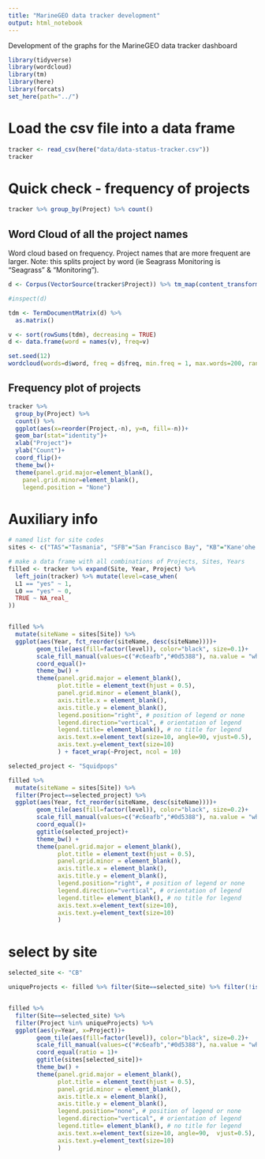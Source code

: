 ```yaml
---
title: "MarineGEO data tracker development"
output: html_notebook
---
```


Development of the graphs for the MarineGEO data tracker dashboard

```r
library(tidyverse)
library(wordcloud)
library(tm)
library(here)
library(forcats)
set_here(path="../")
```


# Load the csv file into a data frame

```r
tracker <- read_csv(here("data/data-status-tracker.csv"))
tracker
```


# Quick check - frequency of projects
```r
tracker %>% group_by(Project) %>% count()

```


## Word Cloud of all the project names

Word cloud based on frequency. Project names that are more frequent are larger. Note: this splits project by word (ie Seagrass Monitoring is "Seagrass" & "Monitoring").

```r
d <- Corpus(VectorSource(tracker$Project)) %>% tm_map(content_transformer(tolower))

#inspect(d)

tdm <- TermDocumentMatrix(d) %>%
  as.matrix()

v <- sort(rowSums(tdm), decreasing = TRUE)
d <- data.frame(word = names(v), freq=v)

set.seed(12)
wordcloud(words=d$word, freq = d$freq, min.freq = 1, max.words=200, random.order=FALSE, rot.per=0.25, colors=brewer.pal(8, "Dark2"))

```

## Frequency plot of projects
```r
tracker %>%
  group_by(Project) %>% 
  count() %>% 
  ggplot(aes(x=reorder(Project,-n), y=n, fill=-n))+
  geom_bar(stat="identity")+
  xlab("Project")+
  ylab("Count")+
  coord_flip()+
  theme_bw()+
  theme(panel.grid.major=element_blank(),
    panel.grid.minor=element_blank(),
    legend.position = "None")
```



# Auxiliary info 
```r
# named list for site codes
sites <- c("TAS"="Tasmania", "SFB"="San Francisco Bay", "KB"="Kane'ohe Bay",  "HAK"="Hakai", "FP"="Fort Pierce",  "FHL"="Friday Harbor", "EW"="Edgewater",  "CB"="Carrie Bow Cay",  "BT"="Bocas del Toro",  "TGC"="Texas Gulf Coast")
```

```r
# make a data frame with all combinations of Projects, Sites, Years
filled <- tracker %>% expand(Site, Year, Project) %>% 
  left_join(tracker) %>% mutate(level=case_when(
  L1 == "yes" ~ 1,
  L0 == "yes" ~ 0,
  TRUE ~ NA_real_ 
)) 


filled %>%
  mutate(siteName = sites[Site]) %>% 
  ggplot(aes(Year, fct_reorder(siteName, desc(siteName))))+
        geom_tile(aes(fill=factor(level)), color="black", size=0.1)+
        scale_fill_manual(values=c("#c6eafb","#0d5388"), na.value = "white", breaks=c(0,1), labels=c(" Level 0", " Level 1"))+
        coord_equal()+
        theme_bw() +
        theme(panel.grid.major = element_blank(),
              plot.title = element_text(hjust = 0.5),
              panel.grid.minor = element_blank(),
              axis.title.x = element_blank(),
              axis.title.y = element_blank(),
              legend.position="right", # position of legend or none
              legend.direction="vertical", # orientation of legend
              legend.title= element_blank(), # no title for legend
              axis.text.x=element_text(size=10, angle=90, vjust=0.5),
              axis.text.y=element_text(size=10)
              ) + facet_wrap(~Project, ncol = 10)
```

```r
selected_project <- "Squidpops"

filled %>% 
  mutate(siteName = sites[Site]) %>% 
  filter(Project==selected_project) %>% 
  ggplot(aes(Year, fct_reorder(siteName, desc(siteName))))+
        geom_tile(aes(fill=factor(level)), color="black", size=0.2)+
        scale_fill_manual(values=c("#c6eafb","#0d5388"), na.value = "white", breaks=c(0,1), labels=c(" Level 0", " Level 1"))+
        coord_equal()+
        ggtitle(selected_project)+
        theme_bw() +
        theme(panel.grid.major = element_blank(),
              plot.title = element_text(hjust = 0.5),
              panel.grid.minor = element_blank(),
              axis.title.x = element_blank(),
              axis.title.y = element_blank(),
              legend.position="right", # position of legend or none
              legend.direction="vertical", # orientation of legend
              legend.title= element_blank(), # no title for legend
              axis.text.x=element_text(size=10),
              axis.text.y=element_text(size=10)
              ) 

```

# select by site
```r
selected_site <- "CB"

uniqueProjects <- filled %>% filter(Site==selected_site) %>% filter(!is.na(L0) | !is.na(L1)) %>% pull(Project) %>% unique()


filled %>% 
  filter(Site==selected_site) %>% 
  filter(Project %in% uniqueProjects) %>% 
  ggplot(aes(y=Year, x=Project))+
        geom_tile(aes(fill=factor(level)), color="black", size=0.2)+
        scale_fill_manual(values=c("#c6eafb","#0d5388"), na.value = "white", breaks=c(0,1), labels=c(" Level 0", " Level 1"))+
        coord_equal(ratio = 1)+
        ggtitle(sites[selected_site])+
        theme_bw() +
        theme(panel.grid.major = element_blank(),
              plot.title = element_text(hjust = 0.5),
              panel.grid.minor = element_blank(),
              axis.title.x = element_blank(),
              axis.title.y = element_blank(),
              legend.position="none", # position of legend or none
              legend.direction="vertical", # orientation of legend
              legend.title= element_blank(), # no title for legend
              axis.text.x=element_text(size=10, angle=90,  vjust=0.5),
              axis.text.y=element_text(size=10)
              ) 

```




